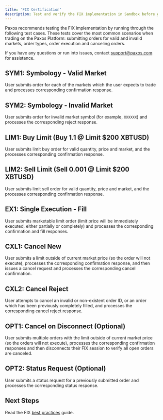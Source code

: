 ```yaml
---
title: 'FIX Certification'
description: Test and verify the FIX implementation in Sandbox before going to Production.
---
```



Paxos recommends testing the FIX implementation by running through the following test cases.
These tests cover the most common scenarios when trading on the Paxos Platform: submitting orders for valid and invalid markets, order types, order execution and canceling orders.

<Tip>

If you have any questions or run into issues, contact support@paxos.com for assistance.

</Tip>

## SYM1: Symbology - Valid Market

User submits order for each of the markets which the user expects to trade and processes corresponding confirmation response.

## SYM2: Symbology - Invalid Market

User submits order for invalid market symbol (for example, `XXXXXX`) and processes the corresponding reject response.

## LIM1: Buy Limit (Buy 1.1 @ Limit $200 XBTUSD)

User submits limit buy order for valid quantity, price and market, and the processes corresponding confirmation response.

## LIM2: Sell Limit (Sell 0.001 @ Limit $200 XBTUSD)

User submits limit sell order for valid quantity, price and market, and the processes corresponding confirmation response.

## EX1: Single Execution - Fill

User submits marketable limit order (limit price will be immediately executed, either partially or completely) and processes the corresponding confirmation and fill responses.

## CXL1: Cancel New

User submits a limit outside of current market price (so the order will not execute), processes the corresponding confirmation response, and then issues a cancel request and processes the corresponding cancel confirmation.

## CXL2: Cancel Reject

User attempts to cancel an invalid or non-existent order ID, or an order which has been previously completely filled, and processes the corresponding cancel reject response.

## OPT1: Cancel on Disconnect (Optional) 

User submits multiple orders with the limit outside of current market price (so the orders will not execute), processes the corresponding confirmation responses and then disconnects their FIX session to verify all open orders are canceled.

## OPT2: Status Request (Optional) 

User submits a status request for a previously submitted order and processes the corresponding status response.

## Next Steps

Read the FIX [best practices](/fix/best-practices) guide.

